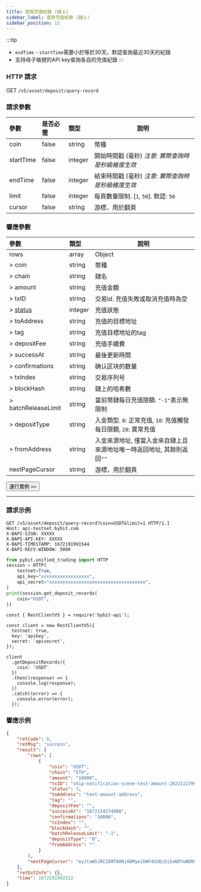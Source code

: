 ```yaml
---
title: 查詢充值紀錄 (鏈上)
sidebar_label: 查詢充值紀錄 (鏈上)
sidebar_position: 12
---
```


:::tip
* `endTime` - `startTime`需要小於等於30天，默認查詢最近30天的紀錄
* 支持母子帳號的API key查詢各自的充值紀錄
:::

### HTTP 請求
GET `/v5/asset/deposit/query-record`

### 請求參數
| 參數 | 是否必需 | 類型 | 說明|
|:----- |:-------|:-----|------ |
|coin |false |string |幣種 |
|startTime |false |integer |開始時間戳 (毫秒) _注意: 實際查詢時是秒級維度生效_ |
|endTime |false |integer |結束時間戳 (毫秒) _注意: 實際查詢時是秒級維度生效_ |
|limit |false |integer |每頁數量限制. [`1`, `50`]. 默認: `50`|
|cursor |false |string |游標，用於翻頁|

### 響應參數
| 參數 | 類型 | 說明|
|:----- |:-----|----- |
|rows |array|Object |
|> coin |string |幣種 |
|> chain |string|鏈名 |
|> amount |string|充值金額 |
|> txID |string|交易Id. 充值失敗或取消充值時為空 |
|> [status](../../enum#depositstatus) |integer|充值狀態 |
|> toAddress |string|充值的目標地址 |
|> tag |string|充值目標地址的tag |
|> depositFee |string|充值手續費 |
|> successAt |string|最後更新時間 |
|> confirmations |string|确认区块的数量 |
|> txIndex |string|交易序列号 |
|> blockHash |string|鏈上的哈希數 |
|> batchReleaseLimit|string|當前幣鏈每日充值限額. `"-1"`表示無限制|
|> depositType|string|入金類型. `0`: 正常充值, `10`: 充值觸發每日限額, `20`: 異常充值|
|> fromAddress|string|入金來源地址, 僅當入金來自鏈上且來源地址唯一時返回地址, 其餘則返回`""`|
|nextPageCursor |string |游標，用於翻頁|

<a href="/api-explorer/v5/asset/deposit-record"><Button>運行實例 >></Button></a>

---

### 請求示例

<Tabs groupId="programming-languages">
<TabItem value="http" label="HTTP">

```http
GET /v5/asset/deposit/query-record?coin=USDT&limit=1 HTTP/1.1
Host: api-testnet.bybit.com
X-BAPI-SIGN: XXXXX
X-BAPI-API-KEY: XXXXX
X-BAPI-TIMESTAMP: 1672191991544
X-BAPI-RECV-WINDOW: 5000
```

</TabItem>
<TabItem value="python" label="Python">

```python
from pybit.unified_trading import HTTP
session = HTTP(
    testnet=True,
    api_key="xxxxxxxxxxxxxxxxxx",
    api_secret="xxxxxxxxxxxxxxxxxxxxxxxxxxxxxxxxxxxx",
)
print(session.get_deposit_records(
    coin="USDT",
))
```

</TabItem>

<TabItem value="Node" label="Node.js">

```n4js
const { RestClientV5 } = require('bybit-api');

const client = new RestClientV5({
  testnet: true,
  key: 'apikey',
  secret: 'apisecret',
});

client
  .getDepositRecords({
    coin: 'USDT'
  })
  .then((response) => {
    console.log(response);
  })
  .catch((error) => {
    console.error(error);
  });
```

</TabItem>
</Tabs>

### 響應示例

```json
{
    "retCode": 0,
    "retMsg": "success",
    "result": {
        "rows": [
            {
                "coin": "USDT",
                "chain": "ETH",
                "amount": "10000",
                "txID": "skip-notification-scene-test-amount-202212270944-533285-USDT",
                "status": 3,
                "toAddress": "test-amount-address",
                "tag": "",
                "depositFee": "",
                "successAt": "1672134274000",
                "confirmations": "10000",
                "txIndex": "",
                "blockHash": "",
                "batchReleaseLimit": "-1",
                "depositType": "0",
                "fromAddress": ""
            }
        ],
        "nextPageCursor": "eyJtaW5JRCI6MTA0NjA0MywibWF4SUQiOjEwNDYwNDN9"
    },
    "retExtInfo": {},
    "time": 1672191992512
}
```
